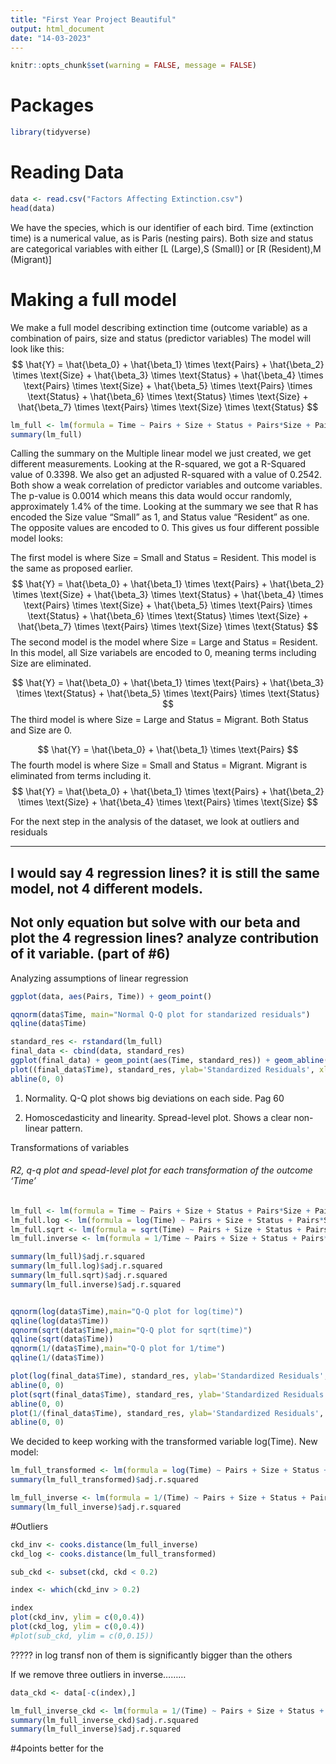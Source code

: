```yaml
---
title: "First Year Project Beautiful"
output: html_document
date: "14-03-2023"
---
```


```r
knitr::opts_chunk$set(warning = FALSE, message = FALSE) 
```

# Packages
```r
library(tidyverse)
```

# Reading Data

```r
data <- read.csv("Factors Affecting Extinction.csv")
head(data)
```
We have the species, which is our identifier of each bird. Time (extinction time) is a numerical value, as is Paris (nesting pairs). Both size and status are categorical variables with either [L (Large),S (Small)] or [R (Resident),M (Migrant)]

# Making a full model
We make a full model describing extinction time (outcome variable) as a combination of pairs, size and status (predictor variables)
The model will look like this:
$$
\hat{Y} = \hat{\beta_0} + \hat{\beta_1} \times \text{Pairs} + \hat{\beta_2}  \times \text{Size} + \hat{\beta_3} \times \text{Status} + \hat{\beta_4} \times \text{Pairs} \times \text{Size} + \hat{\beta_5} \times \text{Pairs} \times \text{Status} + \hat{\beta_6} \times \text{Status} \times \text{Size} + \hat{\beta_7} \times \text{Pairs} \times \text{Size} \times \text{Status}
$$

```r
lm_full <- lm(formula = Time ~ Pairs + Size + Status + Pairs*Size + Pairs * Status + Size*Status + Pairs*Size*Status, data)
summary(lm_full)

```
Calling the summary on the Multiple linear model we just created, we get different measurements. 
Looking at the R-squared, we got a R-Squared value of 0.3398. We also get an adjusted R-squared with a value of 0.2542. 
Both show a weak correlation of predictor variables and outcome variables. 
The p-value is 0.0014 which means this data would occur randomly, approximately 1.4% of the time.
Looking at the summary we see that R has encoded the Size value "Small" as 1, and Status value "Resident" as one. The opposite values are encoded to 0. 
This gives us four different possible model looks:

The first model is where Size = Small and Status = Resident. This model is the same as proposed earlier.
$$
\hat{Y} = \hat{\beta_0} + 
\hat{\beta_1} \times \text{Pairs} + 
\hat{\beta_2} \times \text{Size} + 
\hat{\beta_3} \times \text{Status} + 
\hat{\beta_4} \times \text{Pairs} \times \text{Size} + 
\hat{\beta_5} \times \text{Pairs} \times \text{Status} + 
\hat{\beta_6} \times \text{Status} \times \text{Size} + 
\hat{\beta_7} \times \text{Pairs} \times \text{Size} \times \text{Status}
$$
The second model is the model where Size = Large and Status = Resident. In this model, all Size variabels are encoded to 0, meaning terms including Size are eliminated.

$$
\hat{Y} = \hat{\beta_0} + 
\hat{\beta_1} \times \text{Pairs} + 
\hat{\beta_3} \times \text{Status} + 
\hat{\beta_5} \times \text{Pairs} \times \text{Status}
$$
The third model is where Size = Large and Status = Migrant. Both Status and Size are 0. 

$$
\hat{Y} = \hat{\beta_0} + 
\hat{\beta_1} \times \text{Pairs}
$$
The fourth model is where Size = Small and Status = Migrant. Migrant is eliminated from terms including it. 
$$
\hat{Y} = \hat{\beta_0} + 
\hat{\beta_1} \times \text{Pairs} + 
\hat{\beta_2} \times \text{Size} + 
\hat{\beta_4} \times \text{Pairs} \times \text{Size}
$$

For the next step in the analysis of the dataset, we look at outliers and residuals



*************

## I would say 4 regression lines? it is still the same model, not 4 different models. 

## Not only equation but solve with our beta and plot the 4 regression lines? analyze contribution of it variable. (part of #6)







Analyzing assumptions of linear regression


```r
ggplot(data, aes(Pairs, Time)) + geom_point()

qqnorm(data$Time, main="Normal Q-Q plot for standarized residuals")
qqline(data$Time)

standard_res <- rstandard(lm_full)
final_data <- cbind(data, standard_res)
ggplot(final_data) + geom_point(aes(Time, standard_res)) + geom_abline(slope = 0)
plot((final_data$Time), standard_res, ylab='Standardized Residuals', xlab='Predicted values', main="Spread-level plot of standardised residuals") 
abline(0, 0)


```


1) Normality. Q-Q plot shows big deviations on each side. Pag 60

2) Homoscedasticity and linearity. Spread-level plot.
    Shows a clear non-linear pattern.


Transformations of variables 

###### R2, q-q plot and spead-level plot for each transformation of the outcome 'Time'

```r
lm_full <- lm(formula = Time ~ Pairs + Size + Status + Pairs*Size + Pairs*Status + Size*Status + Pairs*Size*Status, data)
lm_full.log <- lm(formula = log(Time) ~ Pairs + Size + Status + Pairs*Size + Pairs * Status + Size*Status + Pairs*Size*Status, data)
lm_full.sqrt <- lm(formula = sqrt(Time) ~ Pairs + Size + Status + Pairs*Size + Pairs * Status + Size*Status + Pairs*Size*Status, data)
lm_full.inverse <- lm(formula = 1/Time ~ Pairs + Size + Status + Pairs*Size + Pairs * Status + Size*Status + Pairs*Size*Status, data)

summary(lm_full)$adj.r.squared
summary(lm_full.log)$adj.r.squared
summary(lm_full.sqrt)$adj.r.squared
summary(lm_full.inverse)$adj.r.squared


qqnorm(log(data$Time),main="Q-Q plot for log(time)")
qqline(log(data$Time))
qqnorm(sqrt(data$Time),main="Q-Q plot for sqrt(time)")
qqline(sqrt(data$Time))
qqnorm(1/(data$Time),main="Q-Q plot for 1/time")
qqline(1/(data$Time))

plot(log(final_data$Time), standard_res, ylab='Standardized Residuals', xlab='Predicted values', main="Log(t)") 
abline(0, 0)
plot(sqrt(final_data$Time), standard_res, ylab='Standardized Residuals', xlab='Predicted values', main = "sqrt(t)") 
abline(0, 0)
plot(1/(final_data$Time), standard_res, ylab='Standardized Residuals', xlab='Predicted values', main="1/time")
abline(0, 0)
```

We decided to keep working with the transformed variable log(Time). New model:

```r
lm_full_transformed <- lm(formula = log(Time) ~ Pairs + Size + Status + Pairs*Size + Pairs * Status + Size*Status + Pairs*Size*Status, data)
summary(lm_full_transformed)$adj.r.squared

lm_full_inverse <- lm(formula = 1/(Time) ~ Pairs + Size + Status + Pairs*Size + Pairs * Status + Size*Status + Pairs*Size*Status, data)
summary(lm_full_inverse)$adj.r.squared
```



#Outliers

```r
ckd_inv <- cooks.distance(lm_full_inverse)
ckd_log <- cooks.distance(lm_full_transformed)

sub_ckd <- subset(ckd, ckd < 0.2)

index <- which(ckd_inv > 0.2)

index
plot(ckd_inv, ylim = c(0,0.4))
plot(ckd_log, ylim = c(0,0.4))
#plot(sub_ckd, ylim = c(0,0.15))
```

????? in log transf non of them is significantly bigger than the others 


If we remove three outliers in inverse.........

```r
data_ckd <- data[-c(index),]

lm_full_inverse_ckd <- lm(formula = 1/(Time) ~ Pairs + Size + Status + Pairs*Size + Pairs*Status + Size*Status + Pairs*Size*Status, data_ckd)
summary(lm_full_inverse_ckd)$adj.r.squared
summary(lm_full_inverse)$adj.r.squared

```
#4points better for the 



